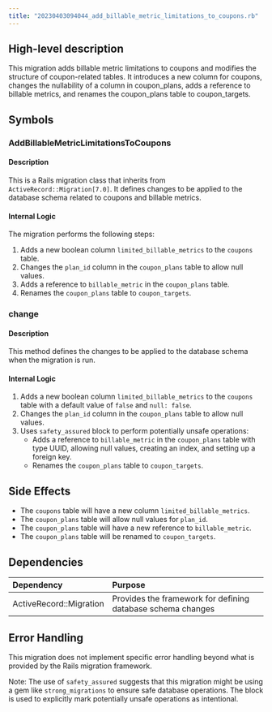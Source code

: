 ```yaml
---
title: "20230403094044_add_billable_metric_limitations_to_coupons.rb"
---
```


## High-level description
This migration adds billable metric limitations to coupons and modifies the structure of coupon-related tables. It introduces a new column for coupons, changes the nullability of a column in coupon_plans, adds a reference to billable metrics, and renames the coupon_plans table to coupon_targets.

## Symbols

### AddBillableMetricLimitationsToCoupons
#### Description
This is a Rails migration class that inherits from `ActiveRecord::Migration[7.0]`. It defines changes to be applied to the database schema related to coupons and billable metrics.

#### Internal Logic
The migration performs the following steps:
1. Adds a new boolean column `limited_billable_metrics` to the `coupons` table.
2. Changes the `plan_id` column in the `coupon_plans` table to allow null values.
3. Adds a reference to `billable_metric` in the `coupon_plans` table.
4. Renames the `coupon_plans` table to `coupon_targets`.

### change
#### Description
This method defines the changes to be applied to the database schema when the migration is run.

#### Internal Logic
1. Adds a new boolean column `limited_billable_metrics` to the `coupons` table with a default value of `false` and `null: false`.
2. Changes the `plan_id` column in the `coupon_plans` table to allow null values.
3. Uses `safety_assured` block to perform potentially unsafe operations:
   - Adds a reference to `billable_metric` in the `coupon_plans` table with type UUID, allowing null values, creating an index, and setting up a foreign key.
   - Renames the `coupon_plans` table to `coupon_targets`.

## Side Effects
- The `coupons` table will have a new column `limited_billable_metrics`.
- The `coupon_plans` table will allow null values for `plan_id`.
- The `coupon_plans` table will have a new reference to `billable_metric`.
- The `coupon_plans` table will be renamed to `coupon_targets`.

## Dependencies
| Dependency | Purpose |
|:-----------|:--------|
| ActiveRecord::Migration | Provides the framework for defining database schema changes |

## Error Handling
This migration does not implement specific error handling beyond what is provided by the Rails migration framework.

Note: The use of `safety_assured` suggests that this migration might be using a gem like `strong_migrations` to ensure safe database operations. The block is used to explicitly mark potentially unsafe operations as intentional.